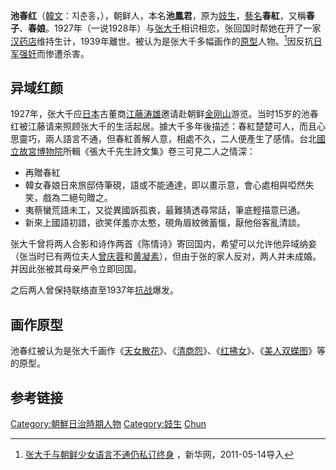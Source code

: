 '''池春红'''（[[韓文|韓文]]：지춘홍，{{bd|1912年||1939年||catIdx=C池}}），朝鲜人，本名'''池鳳君'''，原为[[妓生|妓生]]，[[藝名|藝名]]'''春紅'''，又稱'''春子'''、'''春娘'''。1927年（一说1928年）与[[张大千|张大千]]相识相恋，张回国时帮她在开了一家[[中药房|汉药店]]维持生计，1939年離世。被认为是张大千多幅画作的[[原型|原型]]人物。<ref>[http://news.xinhuanet.com/shuhua/2010-11/19/c_12790072.htm 张大千与朝鲜少女语言不通仍私订终身] {{Wayback|url=http://news.xinhuanet.com/shuhua/2010-11/19/c_12790072.htm |date=20160412105115 }}，新华网，2011-05-14导入</ref>因反抗[[慰安妇|日军强奸]]而惨遭杀害。

== 异域红颜 ==
1927年，张大千应[[日本|日本]]古董商[[江藤涛雄|江藤涛雄]]邀请赴朝鲜[[金剛山_(朝鮮)|金刚山]]游览。当时15岁的池春红被江藤请来照顾张大千的生活起居。據大千多年後描述：春紅楚楚可人，而且心思靈巧，兩人語言不通，但春紅善解人意，相處不久，二人便產生了感情。台北[[國立故宮博物院|國立故宮博物院]]所輯《張大千先生詩文集》卷三可見二人之情深：

*再贈春紅
*韓女春娘日來旅邸侍筆硯，語或不能通達，即以畫示意，會心處相與啞然失笑，戲為二絕句贈之。
*夷蔡蠻荒語未工，又從異國訴孤衷，最難猜透尋常話，筆底輕描意已通。
*新來上國語初諳，欲笑佯羞亦太憨，硯角眉紋微蓄慍，厭他俗客亂清談。

张大千曾将两人合影和诗作两首《陈情诗》寄回国内，希望可以允许他异域纳妾（张当时已有两位夫人[[曾庆蓉|曾庆蓉]]和[[黄凝素|黄凝素]]），但由于张的家人反对，两人并未成婚。并因此张被其母亲严令立即回国。

之后两人曾保持联络直至1937年[[中国抗日战争|抗战]]爆发。

== 画作原型 ==
池春红被认为是张大千画作《[[天女散花|天女散花]]》、《[[清商怨|清商怨]]》、《[[红拂女|红拂女]]》、《[[美人双蝶图|美人双蝶图]]》等的原型。

== 参考链接 ==
<references />

[[Category:朝鮮日治時期人物|Category:朝鮮日治時期人物]]
[[Category:妓生|Category:妓生]]
[[Category:池姓|Chun]]